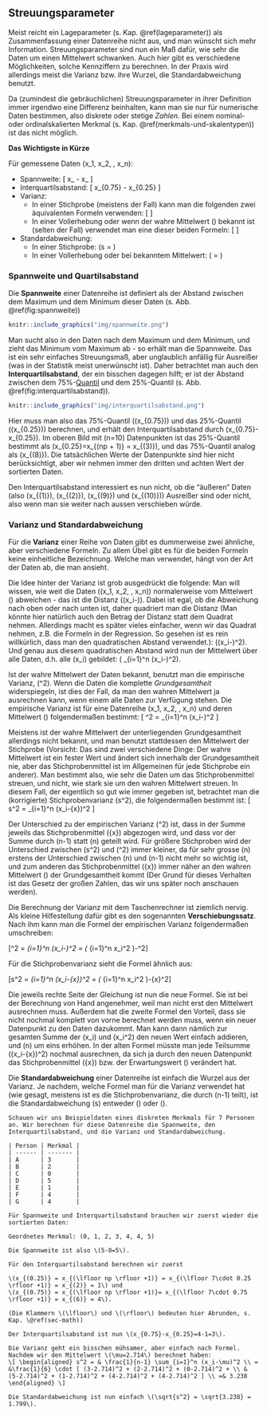 ## Streuungsparameter {#sec-streuungsparameter}

Meist reicht ein Lageparameter (s. Kap. \@ref(lageparameter)) als Zusammenfassung einer Datenreihe nicht aus, und man wünscht sich mehr Information. Streuungsparameter sind nun ein Maß dafür, wie sehr die Daten um einen Mittelwert schwanken. Auch hier gibt es verschiedene Möglichkeiten, solche Kennziffern zu berechnen. In der Praxis wird allerdings meist die Varianz bzw. ihre Wurzel, die Standardabweichung benutzt.

Da (zumindest die gebräuchlichen) Streuungsparameter in ihrer Definition immer irgendwo eine Differenz beinhalten, kann man sie nur für numerische Daten bestimmen, also diskrete oder stetige *Zahlen.* Bei einem nominal- oder ordinalskalierten Merkmal (s. Kap. \@ref(merkmals-und-skalentypen)) ist das nicht möglich.

**Das Wichtigste in Kürze**

Für gemessene Daten \(x_1, x_2, \ldots, x_n\):

- Spannweite:
\[ x_\text{max} - x_\text{min} \]
- Interquartilsabstand:
\[ x_{0.75} - x_{0.25} \]
- Varianz:
    - In einer Stichprobe (meistens der Fall) kann man die folgenden zwei äquivalenten Formeln verwenden:
\[\begin{aligned} s^2 & = \frac{1}{n-1} \sum_{i=1}^n (x_i-\bar{x})^2 \\ s^2 & = \left( \frac{1}{n-1}\sum_{i=1}^n x_i^2 \right)-\frac{n}{n-1}\bar{x}^2\end{aligned}\]
    - In einer Vollerhebung oder wenn der wahre Mittelwert \(\mu\) bekannt ist (selten der Fall) verwendet man eine dieser beiden Formeln:
\[\begin{aligned} \tilde{s}^2 & = \frac{1}{n} \sum_{i=1}^n (x_i-\mu)^2 \\ \tilde{s}^2 &= \left( \frac{1}{n}\sum_{i=1}^n x_i^2 \right)-\mu^2 \end{aligned} \]
- Standardabweichung:
    - In einer Stichprobe: \(s = \sqrt{s^2}\)
    - In einer Vollerhebung oder bei bekanntem Mittelwert: \(\tilde{s} = \sqrt{\tilde{s}^2}\)
    
### Spannweite und Quartilsabstand {#sec-spannweite-iqr}

Die **Spannweite** einer Datenreihe ist definiert als der Abstand zwischen dem
Maximum und dem Minimum dieser Daten (s. Abb. \@ref(fig:spannweite))

```r
knitr::include_graphics("img/spannweite.png")
```

Man sucht also in den Daten nach dem Maximum und dem Minimum, und zieht das Minimum vom Maximum ab - so erhält man die Spannweite. Das ist ein sehr einfaches Streuungsmaß, aber unglaublich anfällig für Ausreißer (was in der Statistik meist unerwünscht ist). Daher betrachtet man auch den **Interquartilsabstand**, der ein bisschen dagegen hilft; er ist der Abstand zwischen dem 75%-[Quantil](#sec-quantile) und dem 25%-Quantil (s. Abb. \@ref(fig:interquartilsabstand)).

```r
knitr::include_graphics("img/interquartilsabstand.png")
```

Hier muss man also das 75%-Quantil (\(x_{0.75}\)) und das 25%-Quantil (\(x_{0.25}\)) berechnen, und erhält den Interquartilsabstand durch \(x_{0.75}-x_{0.25}\). Im oberen Bild mit \(n=10\) Datenpunkten ist das 25%-Quantil bestimmt als \(x_{0.25}=x_{(\lfloor np \rfloor + 1)} = x_{(3)}\), und das 75%-Quantil analog als \(x_{(8)}\). Die tatsächlichen Werte der Datenpunkte sind hier nicht berücksichtigt, aber wir nehmen immer den dritten und achten Wert der sortierten Daten.

Den Interquartilsabstand interessiert es nun nicht, ob die "äußeren" Daten (also \(x_{(1)}\), \(x_{(2)}\), \(x_{(9)}\) und \(x_{(10)}\)) Ausreißer sind oder nicht, also wenn man sie weiter nach aussen verschieben würde.

### Varianz und Standardabweichung {#sec-var-sd}

Für die **Varianz** einer Reihe von Daten gibt es dummerweise zwei ähnliche, aber verschiedene Formeln. Zu allem Übel gibt es für die beiden Formeln keine einheitliche Bezeichnung. Welche man verwendet, hängt von der Art der Daten ab, die man ansieht.

Die Idee hinter der Varianz ist grob ausgedrückt die folgende: Man will wissen, wie weit die Daten \((x_1, x_2, \ldots, x_n)\) normalerweise vom Mittelwert \(\mu\) abweichen - das ist die Distanz \((x_i-\mu)\). Dabei ist egal, ob die Abweichung nach oben oder nach unten ist, daher quadriert man die Distanz (Man könnte hier natürlich auch den Betrag der Distanz statt dem Quadrat nehmen. Allerdings macht es später vieles einfacher, wenn wir das Quadrat nehmen, z.B. die Formeln in der Regression. So gesehen ist es rein willkürlich, dass man den quadratischen Abstand verwendet.): \((x_i-\mu)^2\). Und genau aus diesem quadratischen Abstand wird nun der Mittelwert über alle Daten, d.h. alle \(x_i\) gebildet: \(\frac{1}{n} \sum_{i=1}^n (x_i-\mu)^2\).

Ist der wahre Mittelwert der Daten bekannt, benutzt man die empirische Varianz, \(\tilde{s}^2\). Wenn die Daten die komplette *Grundgesamtheit* widerspiegeln, ist dies der Fall, da man den wahren Mittelwert ja ausrechnen kann, wenn einem alle Daten zur Verfügung stehen. Die empirische Varianz ist für eine Datenreihe \(x_1, x_2, \ldots, x_n\) und deren Mittelwert \(\mu\) folgendermaßen bestimmt:
\[ \tilde{s}^2 = \frac{1}{n} \sum_{i=1}^n (x_i-\mu)^2 \]

Meistens ist der wahre Mittelwert der unterliegenden Grundgesamtheit allerdings nicht bekannt, und man benutzt stattdessen den Mittelwert der Stichprobe (Vorsicht: Das sind zwei verschiedene Dinge: Der wahre Mittelwert ist ein fester Wert und ändert sich innerhalb der Grundgesamtheit nie, aber das Stichprobenmittel ist im Allgemeinen für jede Stichprobe ein anderer). Man bestimmt also, wie sehr die Daten um das Stichprobenmittel streuen, und nicht, wie stark sie um den wahren Mittelwert streuen. In diesem Fall, der eigentlich so gut wie immer gegeben ist, betrachtet man die (korrigierte) Stichprobenvarianz \(s^2\), die folgendermaßen bestimmt ist:
\[ s^2 = \frac{1}{n-1} \sum_{i=1}^n (x_i-\bar{x})^2 \]

Der Unterschied zu der empirischen Varianz \(\tilde{s}^2\) ist, dass in der Summe jeweils das Stichprobenmittel \(\bar{x}\) abgezogen wird, und dass vor der Summe durch \(n-1\) statt \(n\) geteilt wird. Für größere Stichproben wird der Unterschied zwischen \(s^2\) und \(\tilde{s}^2\) immer kleiner, da für sehr grosse \(n\) erstens der Unterschied zwischen \(n\) und \(n-1\) nicht mehr so wichtig ist, und zum anderen das Stichprobenmittel \(\bar{x}\) immer näher an den wahren Mittelwert \(\mu\) der Grundgesamtheit kommt (Der Grund für dieses Verhalten ist das Gesetz der großen Zahlen, das wir uns später noch anschauen werden).

Die Berechnung der Varianz mit dem Taschenrechner ist ziemlich nervig. Als kleine Hilfestellung dafür gibt es den sogenannten **Verschiebungssatz**. Nach ihm kann man die Formel der empirischen Varianz folgendermaßen umschreiben:

\[\tilde{s}^2 = \frac{1}{n} \sum_{i=1}^n (x_i-\mu)^2 = \left( \frac{1}{n}\sum_{i=1}^n x_i^2 \right)-\mu^2\]

Für die Stichprobenvarianz sieht die Formel ähnlich aus:

\[s^2 = \frac{1}{n-1} \sum_{i=1}^n (x_i-\bar{x})^2 = \left( \frac{1}{n-1}\sum_{i=1}^n x_i^2 \right)-\frac{n}{n-1}\bar{x}^2\]

Die jeweils rechte Seite der Gleichung ist nun die neue Formel. Sie ist bei der Berechnung von Hand angenehmer, weil man nicht erst den Mittelwert ausrechnen muss. Außerdem hat die zweite Formel den Vorteil, dass sie nicht nochmal komplett von vorne berechnet werden muss, wenn ein neuer Datenpunkt zu den Daten dazukommt. Man kann dann nämlich zur gesamten Summe der \(x_i\) und \(x_i^2\) den neuen Wert einfach addieren, und \(n\) um eins erhöhen. In der alten Formel müsste man jede Teilsumme \((x_i-\bar{x})^2\) nochmal ausrechnen, da sich ja durch den neuen Datenpunkt das Stichprobenmittel \(\bar{x}\) bzw. der Erwartungswert \(\mu\) verändert hat.

Die **Standardabweichung** einer Datenreihe ist einfach die Wurzel aus der Varianz. Je nachdem, welche Formel man für die Varianz verwendet hat (wie gesagt, meistens ist es die Stichprobenvarianz, die durch \(n-1\) teilt), ist die Standardabweichung \(s\) entweder \(\sqrt{s^2}\) oder \(\sqrt{\tilde{s}^2}\).

```exercise

Schauen wir uns Beispieldaten eines diskreten Merkmals für 7 Personen an. Wir berechnen für diese Datenreihe die Spannweite, den Interquartilsabstand, und die Varianz und Standardabweichung.

| Person | Merkmal |
| ------ | ------- |
| A      | 3       |
| B      | 2       |
| C      | 0       |
| D      | 5       |
| E      | 1       |
| F      | 4       |
| G      | 4       |

Für Spannweite und Interquartilsabstand brauchen wir zuerst wieder die sortierten Daten:

Geordnetes Merkmal: (0, 1, 2, 3, 4, 4, 5)

Die Spannweite ist also \(5-0=5\).

Für den Interquartilsabstand berechnen wir zuerst

\(x_{(0.25)} = x_{(\lfloor np \rfloor +1)} = x_{(\lfloor 7\cdot 0.25 \rfloor +1)} = x_{(2)} = 1\) und
\(x_{(0.75)} = x_{(\lfloor np \rfloor +1)}= x_{(\lfloor 7\cdot 0.75 \rfloor +1)} = x_{(6)} = 4\).

(Die Klammern \(\lfloor\) und \(\rfloor\) bedeuten hier Abrunden, s. Kap. \@ref(sec-math))

Der Interquartilsabstand ist nun \(x_{0.75}-x_{0.25}=4-1=3\).

Die Varianz geht ein bisschen mühsamer, aber einfach nach Formel. Nachdem wir den Mittelwert \(\mu=2.714\) berechnet haben:
\[ \begin{aligned} s^2 = & \frac{1}{n-1} \sum_{i=1}^n (x_i-\mu)^2 \\ = &\frac{1}{6} \cdot [ (3-2.714)^2 + (2-2.714)^2 + (0-2.714)^2 + \\ & (5-2.714)^2 + (1-2.714)^2 + (4-2.714)^2 + (4-2.714)^2 ] \\ =& 3.238 \end{aligned} \]

Die Standardabweichung ist nun einfach \(\sqrt{s^2} = \sqrt{3.238} = 1.799\).
```